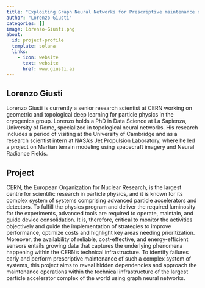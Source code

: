 ```yaml
---
title: "Exploiting Graph Neural Networks for Prescriptive maintenance of CERN’s technical infrastructure"
author: "Lorenzo Giusti"
categories: []
image: Lorenzo-Giusti.png
about:
  id: project-profile
  template: solana
  links:
    - icon: website
      text: website
      href: www.giusti.ai
---
```

## Lorenzo Giusti
Lorenzo Giusti is currently a senior research scientist at CERN working on geometric and topological deep learning for particle physics in the cryogenics group. Lorenzo holds a PhD in Data Science at La Sapienza, University of Rome, specialized in topological neural networks. His research  includes a period of visiting at the University of Cambridge and as a research scientist intern at NASA's Jet Propulsion Laboratory, where he led a project on Martian terrain modeling using spacecraft imagery and Neural Radiance Fields.



## Project
CERN, the European Organization for Nuclear Research, is the largest centre for scientific research in particle physics, and it is known for its complex system of systems comprising advanced particle accelerators and detectors. To fulfill the physics program and deliver the required luminosity for the experiments, advanced tools are required to operate, maintain, and guide device consolidation. It is, therefore, critical to monitor the activities objectively and guide the implementation of strategies to improve performance, optimize costs and highlight key areas needing prioritization. Moreover, the availability of reliable, cost-effective, and energy-efficient sensors entails growing data that captures the underlying phenomena happening within the CERN’s technical infrastructure. To identify failures early and perform prescriptive maintenance of such a complex system of systems, this project aims to reveal hidden dependencies and approach the maintenance operations within the technical infrastructure of the largest particle accelerator complex of the world using graph neural networks.